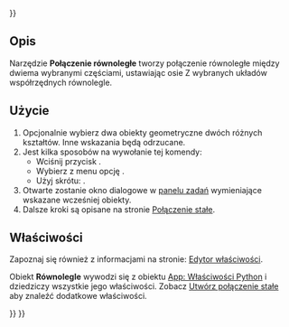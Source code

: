 <languages/>
{{UnfinishedDocu{{#translation:}}}}

{{Docnav/pl
|[[Assembly_CreateJointDistance/pl|Utwórz połączenie dystansowe]]
|[[Assembly_CreateJointPerpendicular/pl|Utwórz połączenie prostopadłe]]
|[[Assembly_Workbench/pl|środowisko pracy Złożenie]]
|IconL=Assembly_CreateJointDistance.svg
|IconR=Assembly_CreateJointPerpendicular.svg
|IconC=Workbench_Assembly.svg
}}

{{GuiCommand/pl
|Name=Assembly CreateJointParallel
|Name/pl=Złożenie: Połączenie równoległe 
|MenuLocation=Złożenie → Połączenie równoległe
|Workbenches=[[Assembly_Workbench/pl|Złożenie]]
|Shortcut={{KEY|N}}
|Version=1.0
|SeeAlso=
}}

<span id="Description"></span>
==Opis==

Narzędzie '''Połączenie równoległe''' tworzy połączenie równoległe między dwiema wybranymi częściami, ustawiając osie Z wybranych układów współrzędnych równolegle.

<span id="Usage"></span>
==Użycie==

# Opcjonalnie wybierz dwa obiekty geometryczne dwóch różnych kształtów. Inne wskazania będą odrzucane.
# Jest kilka sposobów na wywołanie tej komendy:
#* Wciśnij przycisk {{Button|[[Image:Assembly_CreateJointParallel.svg|16px]] [[Assembly_CreateJointParallel/pl|Połączenie równoległe]]}}.
#* Wybierz z menu opcję {{MenuCommand|Złożenie → [[Image:Assembly_CreateJointParallel.svg|16px]] Połączenie równoległe}}.
#* Użyj skrótu: {{KEY|N}}.
# Otwarte zostanie okno dialogowe w [[Task_panel/pl|panelu zadań]] wymieniające wskazane wcześniej obiekty.
# Dalsze kroki są opisane na stronie [[Assembly_CreateJointFixed/pl#Użycie|Połączenie stałe]].

<span id="Properties"></span>
==Właściwości==

Zapoznaj się również z informacjami na stronie: [[Property_editor/pl|Edytor właściwości]].

Obiekt '''Równolegle''' wywodzi się z obiektu [[App_FeaturePython/pl|App: Właściwości Python]] i dziedziczy wszystkie jego właściwości. Zobacz [[Assembly_CreateJointFixed/pl#Właściwości|Utwórz połączenie stałe]] aby znaleźć dodatkowe właściwości.


{{Docnav/pl
|[[Assembly_CreateJointDistance/pl|Utwórz połączenie dystansowe]]
|[[Assembly_CreateJointPerpendicular/pl|Utwórz połączenie prostopadłe]]
|[[Assembly_Workbench/pl|środowisko pracy Złożenie]]
|IconL=Assembly_CreateJointDistance.svg
|IconR=Assembly_CreateJointPerpendicular.svg
|IconC=Workbench_Assembly.svg
}}

{{Assembly_Tools_navi{{#translation:}}}}
{{Userdocnavi{{#translation:}}}}